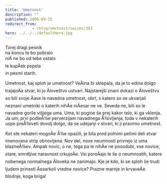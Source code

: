 ```yaml
---
title: 'Umetnost'
description: ""
published: 2006-09-15
redirect_from: 
            - /blog/umetnost/swizec/383
hero: ../../../defaultHero.jpg
---
```


Torej dragi pesnik  
na koncu te bo pobralo  
niÄ ne bo od tebe ostalo  
le kupÄek pepela  
in pesmi starih.

Umetnost, kaj sploh je umetnost? VeÄina bi sklepala, da je to edina dolgo trajajoÄa stvar, ki jo Äloveštvo ustvari. Najstarejši znani dokazi o Äloveštvu so bili svoje Äase le navadna umetnost, obrt, s katero so se ukvarjali neznani umetniki o katerih nihÄe niÄesar ne ve. Seveda ne, bili so le navadne gorile višjega uma. Uma, ki pogine še prej kakor telo, ki ga vklenja. Ja um; prvi podleÅ¾e perverzijam navadnega Å¾ivljenja, toda v nekaterih uspe preÅ¾iveti dovolj dolgo, da se udejanji v stvari, ki ji pravimo umetnost.

Kot ste nekateri mogoÄe Å¾e opazili, je bila pred polnimi petimi deli stvar imenovana strip obnovljena. Nov del, nove neumnosti privrejo iz uma blazneÅ¾ev. Ampak novic, o ne, tega pa le nihÄe ne posodobi, vse novice, stare, smrdljive naravnost crkujoÄe. Vsi poroÄajo le še o neumnostih, katere nobenega normalnega Äloveka ne zanimajo. Kje je kdo, ki se sploh še trudi ljudem prinesti Äesarkoli vredne novice? Prazne marnje in krvaveÄe blodnje, koga briga!
